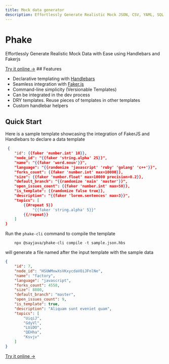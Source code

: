 ```yaml
---
title: Mock data generator
description: Effortlessly Generate Realistic Mock JSON, CSV, YAML, SQL Data with Ease using Handlebars and Fakerjs
---
```


<h1 className="text-8xl tracking-tighter font-extrabold mt-8">Phake</h1>
<p className="text-2xl my-4 text-gray-600">Effortlessly Generate Realistic Mock Data with Ease using Handlebars and Fakerjs</p>
<a href="/editor" className="bg-blue-500 hover:bg-blue-700 text-white font-bold py-4 px-6 rounded-full mt-4 inline-block">Try it online →</a>
## Features

- Declarative templating with [Handlebars](https://handlebarsjs.com)
- Seamless integration with [Faker.js](https://fakerjs.dev)
- Command-line simplicity (Versionable Templates)
- Can be integrated in the dev process
- DRY templates. Reuse pieces of templates in other templates
- Custom handlebar helpers

## Quick Start

Here is a sample template showcasing the integration of FakerJS and Handlebars to declare a data template
```json copy showLineNumbers filename="sample.json.hbs"
 {
    "id": {{faker 'number.int' 10}},
    "node_id": "{{faker 'string.alpha' 25}}",
    "name": "{{faker 'word.noun'}}",
    "language": "{{randomize 'javascript' 'ruby' 'golang' 'c++'}}",
    "forks_count": {{faker 'number.int' max=10000}},
    "size": {{faker 'number.float' max=10000 precision=0.2}},
    "default_branch": "{{randomize 'main' 'master'}}",
    "open_issues_count": {{faker 'number.int' max=50}},
    "is_template": {{randomize false true}},
    "description": "{{faker 'lorem.sentences' max=3}}",
    "topics": [
        {{#repeat 5}}
            "{{faker 'string.alpha' 5}}"
        {{/repeat}}
    ]
}
```
Run the `phake-cli` command to compile the template
```shell
    npx @sayjava/phake-cli compile -t sample.json.hbs
```

will generate a file named after the input template with the sample data

```json showLineNumbers filename="sample.json"
{
    "id": 7,
    "node_id": "HSUWMxwXsVKxycdaVOiJFnlNe",
    "name": "factory",
    "language": "javascript",
    "forks_count": 4558,
    "size": 8800,
    "default_branch": "master",
    "open_issues_count": 9,
    "is_template": true,
    "description": "Aliquam sunt eveniet quam",
    "topics": [
        "UiqiJ",
        "GdyVl",
        "LUiDO",
        "QEHha",
        "Ksvjv"
    ]
}
```

<a href="/editor" className="bg-blue-500 hover:bg-blue-700 text-white font-bold py-4 px-6 rounded-full mt-4 inline-block">Try it online →</a>
